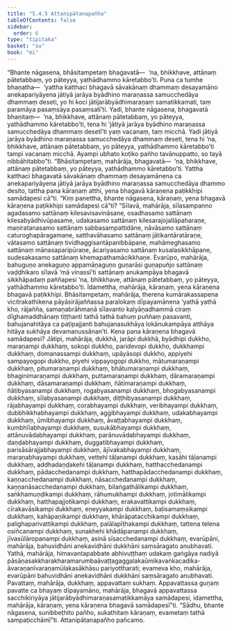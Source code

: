 ```yaml
---
title: "5.4.5 Attanipātanapañha"
tableOfContents: false
sidebar:
  order: 6
type: "tipitaka"
basket: "su"
book: "mi"
---
```



<DynamicBreadcrumb />

<Division number="154" book="mi" bookNo="28">

<Paragraph number="876" book="mi">
“Bhante nāgasena, bhāsitampetaṃ bhagavatā—  ‘na, bhikkhave, attānaṃ pātetabbaṃ, yo pāteyya, yathādhammo kāretabbo’ti. Puna ca tumhe bhaṇatha—  ‘yattha katthaci bhagavā sāvakānaṃ dhammaṃ desayamāno anekapariyāyena jātiyā jarāya byādhino maraṇassa samucchedāya dhammaṃ deseti, yo hi koci jātijarābyādhimaraṇaṃ samatikkamati, taṃ paramāya pasaṃsāya pasaṃsatī’ti. Yadi, bhante nāgasena, bhagavatā bhaṇitaṃ—  ‘na, bhikkhave, attānaṃ pātetabbaṃ, yo pāteyya, yathādhammo kāretabbo’ti, tena hi ‘jātiyā jarāya byādhino maraṇassa samucchedāya dhammaṃ desetī’ti yaṃ vacanaṃ, taṃ micchā. Yadi jātiyā jarāya byādhino maraṇassa samucchedāya dhammaṃ deseti, tena hi ‘na, bhikkhave, attānaṃ pātetabbaṃ, yo pāteyya, yathādhammo kāretabbo’ti tampi vacanaṃ micchā. Ayampi ubhato koṭiko pañho tavānuppatto, so tayā nibbāhitabbo”ti.
</Paragraph>

<Paragraph number="877" book="mi">
“Bhāsitampetaṃ, mahārāja, bhagavatā—  ‘na, bhikkhave, attānaṃ pātetabbaṃ, yo pāteyya, yathādhammo kāretabbo’ti. Yattha katthaci bhagavatā sāvakānaṃ dhammaṃ desayamānena ca anekapariyāyena jātiyā jarāya byādhino maraṇassa samucchedāya dhammo desito, tattha pana kāraṇaṃ atthi, yena bhagavā kāraṇena paṭikkhipi samādapesi cā”ti.
</Paragraph>

<Paragraph number="878" book="mi">
“Kiṃ panettha, bhante nāgasena, kāraṇaṃ, yena bhagavā kāraṇena paṭikkhipi samādapesi cā”ti? “Sīlavā, mahārāja, sīlasampanno agadasamo sattānaṃ kilesavisavināsane, osadhasamo sattānaṃ kilesabyādhivūpasame, udakasamo sattānaṃ kilesarajojallāpaharaṇe, maṇiratanasamo sattānaṃ sabbasampattidāne, nāvāsamo sattānaṃ caturoghapāragamane, satthavāhasamo sattānaṃ jātikantāratāraṇe, vātasamo sattānaṃ tividhaggisantāpanibbāpane, mahāmeghasamo sattānaṃ mānasaparipūraṇe, ācariyasamo sattānaṃ kusalasikkhāpane, sudesakasamo sattānaṃ khemapathamācikkhaṇe. Evarūpo, mahārāja, bahuguṇo anekaguṇo appamāṇaguṇo guṇarāsi guṇapuñjo sattānaṃ vaḍḍhikaro sīlavā ‘mā vinassī’ti sattānaṃ anukampāya bhagavā sikkhāpadaṃ paññapesi ‘na, bhikkhave, attānaṃ pātetabbaṃ, yo pāteyya, yathādhammo kāretabbo’ti. Idamettha, mahārāja, kāraṇaṃ, yena kāraṇena bhagavā paṭikkhipi. Bhāsitampetaṃ, mahārāja, therena kumārakassapena vicitrakathikena pāyāsirājaññassa paralokaṃ dīpayamānena ‘yathā yathā kho, rājañña, samaṇabrāhmaṇā sīlavanto kalyāṇadhammā ciraṃ dīghamaddhānaṃ tiṭṭhanti tathā tathā bahuṃ puññaṃ pasavanti, bahujanahitāya ca paṭipajjanti bahujanasukhāya lokānukampāya atthāya hitāya sukhāya devamanussānan’ti.
</Paragraph>

<Paragraph number="879" book="mi">
Kena pana kāraṇena bhagavā samādapesi? Jātipi, mahārāja, dukkhā, jarāpi dukkhā, byādhipi dukkho, maraṇampi dukkhaṃ, sokopi dukkho, paridevopi dukkho, dukkhampi dukkhaṃ, domanassampi dukkhaṃ, upāyāsopi dukkho, appiyehi sampayogopi dukkho, piyehi vippayogopi dukkho, mātumaraṇampi dukkhaṃ, pitumaraṇampi dukkhaṃ, bhātumaraṇampi dukkhaṃ, bhaginimaraṇampi dukkhaṃ, puttamaraṇampi dukkhaṃ, dāramaraṇampi dukkhaṃ, dāsamaraṇampi dukkhaṃ, ñātimaraṇampi dukkhaṃ, ñātibyasanampi dukkhaṃ, rogabyasanampi dukkhaṃ, bhogabyasanampi dukkhaṃ, sīlabyasanampi dukkhaṃ, diṭṭhibyasanampi dukkhaṃ, rājabhayampi dukkhaṃ, corabhayampi dukkhaṃ, veribhayampi dukkhaṃ, dubbhikkhabhayampi dukkhaṃ, aggibhayampi dukkhaṃ, udakabhayampi dukkhaṃ, ūmibhayampi dukkhaṃ, āvaṭṭabhayampi dukkhaṃ, kumbhīlabhayampi dukkhaṃ, susukābhayampi dukkhaṃ, attānuvādabhayampi dukkhaṃ, parānuvādabhayampi dukkhaṃ, daṇḍabhayampi dukkhaṃ, duggatibhayampi dukkhaṃ, parisāsārajjabhayampi dukkhaṃ, ājīvakabhayampi dukkhaṃ, maraṇabhayampi dukkhaṃ, vettehi tāḷanampi dukkhaṃ, kasāhi tāḷanampi dukkhaṃ, addhadaṇḍakehi tāḷanampi dukkhaṃ, hatthacchedanampi dukkhaṃ, pādacchedanampi dukkhaṃ, hatthapādacchedanampi dukkhaṃ, kaṇṇacchedanampi dukkhaṃ, nāsacchedanampi dukkhaṃ, kaṇṇanāsacchedanampi dukkhaṃ, bilaṅgathālikampi dukkhaṃ, saṅkhamuṇḍikampi dukkhaṃ, rāhumukhampi dukkhaṃ, jotimālikampi dukkhaṃ, hatthapajjotikampi dukkhaṃ, erakavattikampi dukkhaṃ, cīrakavāsikampi dukkhaṃ, eṇeyyakampi dukkhaṃ, baḷisamaṃsikampi dukkhaṃ, kahāpaṇikampi dukkhaṃ, khārāpatacchikampi dukkhaṃ, palighaparivattikampi dukkhaṃ, palālapīṭhakampi dukkhaṃ, tattena telena osiñcanampi dukkhaṃ, sunakhehi khādāpanampi dukkhaṃ, jīvasūlāropanampi dukkhaṃ, asinā sīsacchedanampi dukkhaṃ, evarūpāni, mahārāja, bahuvidhāni anekavidhāni dukkhāni saṃsāragato anubhavati.
</Paragraph>

<Paragraph number="880" book="mi">
Yathā, mahārāja, himavantapabbate abhivuṭṭhaṃ udakaṃ gaṅgāya nadiyā pāsāṇasakkharakharamarumbaāvaṭṭagaggalakaūmikavaṅkacadika-āvaraṇanīvaraṇamūlakasākhāsu pariyottharati; evameva kho, mahārāja, evarūpāni bahuvidhāni anekavidhāni dukkhāni saṃsāragato anubhavati. Pavattaṃ, mahārāja, dukkhaṃ, appavattaṃ sukhaṃ. Appavattassa guṇaṃ pavatte ca bhayaṃ dīpayamāno, mahārāja, bhagavā appavattassa sacchikiriyāya jātijarābyādhimaraṇasamatikkamāya samādapesi, idamettha, mahārāja, kāraṇaṃ, yena kāraṇena bhagavā samādapesī”ti. “Sādhu, bhante nāgasena, sunibbeṭhito pañho, sukathitaṃ kāraṇaṃ, evametaṃ tathā sampaṭicchāmī”ti.

</Paragraph>
</Division>

<Paragraph number="881" type="center" book="mi">
Attanipātanapañho pañcamo.
</Paragraph>